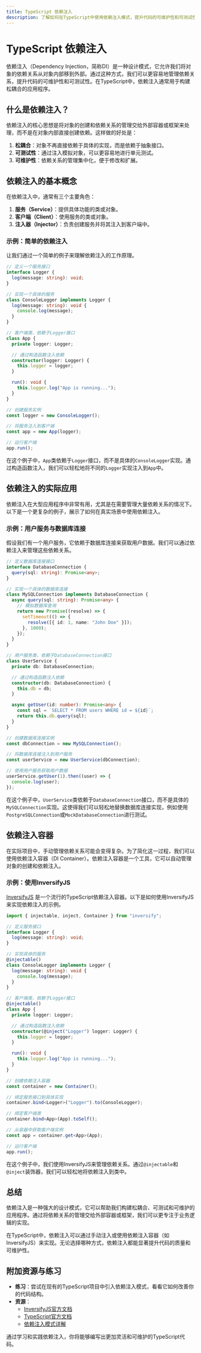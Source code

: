 ```yaml
---
title: TypeScript 依赖注入
description: 了解如何在TypeScript中使用依赖注入模式，提升代码的可维护性和可测试性。
---
```


# TypeScript 依赖注入

依赖注入（Dependency Injection，简称DI）是一种设计模式，它允许我们将对象的依赖关系从对象内部移到外部。通过这种方式，我们可以更容易地管理依赖关系，提升代码的可维护性和可测试性。在TypeScript中，依赖注入通常用于构建松耦合的应用程序。

## 什么是依赖注入？

依赖注入的核心思想是将对象的创建和依赖关系的管理交给外部容器或框架来处理，而不是在对象内部直接创建依赖。这样做的好处是：

1. **松耦合**：对象不再直接依赖于具体的实现，而是依赖于抽象接口。
2. **可测试性**：通过注入模拟对象，可以更容易地进行单元测试。
3. **可维护性**：依赖关系的管理集中化，便于修改和扩展。

## 依赖注入的基本概念

在依赖注入中，通常有三个主要角色：

1. **服务（Service）**：提供具体功能的类或对象。
2. **客户端（Client）**：使用服务的类或对象。
3. **注入器（Injector）**：负责创建服务并将其注入到客户端中。

### 示例：简单的依赖注入

让我们通过一个简单的例子来理解依赖注入的工作原理。

```typescript
// 定义一个服务接口
interface Logger {
  log(message: string): void;
}

// 实现一个具体的服务
class ConsoleLogger implements Logger {
  log(message: string): void {
    console.log(message);
  }
}

// 客户端类，依赖于Logger接口
class App {
  private logger: Logger;

  // 通过构造函数注入依赖
  constructor(logger: Logger) {
    this.logger = logger;
  }

  run(): void {
    this.logger.log("App is running...");
  }
}

// 创建服务实例
const logger = new ConsoleLogger();

// 将服务注入到客户端
const app = new App(logger);

// 运行客户端
app.run();
```

在这个例子中，`App`类依赖于`Logger`接口，而不是具体的`ConsoleLogger`实现。通过构造函数注入，我们可以轻松地将不同的`Logger`实现注入到`App`中。

## 依赖注入的实际应用

依赖注入在大型应用程序中非常有用，尤其是在需要管理大量依赖关系的情况下。以下是一个更复杂的例子，展示了如何在真实场景中使用依赖注入。

### 示例：用户服务与数据库连接

假设我们有一个用户服务，它依赖于数据库连接来获取用户数据。我们可以通过依赖注入来管理这些依赖关系。

```typescript
// 定义数据库连接接口
interface DatabaseConnection {
  query(sql: string): Promise<any>;
}

// 实现一个具体的数据库连接
class MySQLConnection implements DatabaseConnection {
  async query(sql: string): Promise<any> {
    // 模拟数据库查询
    return new Promise((resolve) => {
      setTimeout(() => {
        resolve([{ id: 1, name: "John Doe" }]);
      }, 1000);
    });
  }
}

// 用户服务类，依赖于DatabaseConnection接口
class UserService {
  private db: DatabaseConnection;

  // 通过构造函数注入依赖
  constructor(db: DatabaseConnection) {
    this.db = db;
  }

  async getUser(id: number): Promise<any> {
    const sql = `SELECT * FROM users WHERE id = ${id}`;
    return this.db.query(sql);
  }
}

// 创建数据库连接实例
const dbConnection = new MySQLConnection();

// 将数据库连接注入到用户服务
const userService = new UserService(dbConnection);

// 使用用户服务获取用户数据
userService.getUser(1).then((user) => {
  console.log(user);
});
```

在这个例子中，`UserService`类依赖于`DatabaseConnection`接口，而不是具体的`MySQLConnection`实现。这使得我们可以轻松地替换数据库连接实现，例如使用`PostgreSQLConnection`或`MockDatabaseConnection`进行测试。

## 依赖注入容器

在实际项目中，手动管理依赖关系可能会变得复杂。为了简化这一过程，我们可以使用依赖注入容器（DI Container）。依赖注入容器是一个工具，它可以自动管理对象的创建和依赖注入。

### 示例：使用InversifyJS

[InversifyJS](https://inversify.io/) 是一个流行的TypeScript依赖注入容器。以下是如何使用InversifyJS来实现依赖注入的示例。

```typescript
import { injectable, inject, Container } from "inversify";

// 定义服务接口
interface Logger {
  log(message: string): void;
}

// 实现具体的服务
@injectable()
class ConsoleLogger implements Logger {
  log(message: string): void {
    console.log(message);
  }
}

// 客户端类，依赖于Logger接口
@injectable()
class App {
  private logger: Logger;

  // 通过构造函数注入依赖
  constructor(@inject("Logger") logger: Logger) {
    this.logger = logger;
  }

  run(): void {
    this.logger.log("App is running...");
  }
}

// 创建依赖注入容器
const container = new Container();

// 绑定服务接口到具体实现
container.bind<Logger>("Logger").to(ConsoleLogger);

// 绑定客户端类
container.bind<App>(App).toSelf();

// 从容器中获取客户端实例
const app = container.get<App>(App);

// 运行客户端
app.run();
```

在这个例子中，我们使用InversifyJS来管理依赖关系。通过`@injectable`和`@inject`装饰器，我们可以轻松地将依赖注入到类中。

## 总结

依赖注入是一种强大的设计模式，它可以帮助我们构建松耦合、可测试和可维护的应用程序。通过将依赖关系的管理交给外部容器或框架，我们可以更专注于业务逻辑的实现。

在TypeScript中，依赖注入可以通过手动注入或使用依赖注入容器（如InversifyJS）来实现。无论选择哪种方式，依赖注入都能显著提升代码的质量和可维护性。

## 附加资源与练习

- **练习**：尝试在现有的TypeScript项目中引入依赖注入模式，看看它如何改善你的代码结构。
- **资源**：
  - [InversifyJS官方文档](https://inversify.io/)
  - [TypeScript官方文档](https://www.typescriptlang.org/docs/)
  - [依赖注入模式详解](https://martinfowler.com/articles/injection.html)

通过学习和实践依赖注入，你将能够编写出更加灵活和可维护的TypeScript代码。